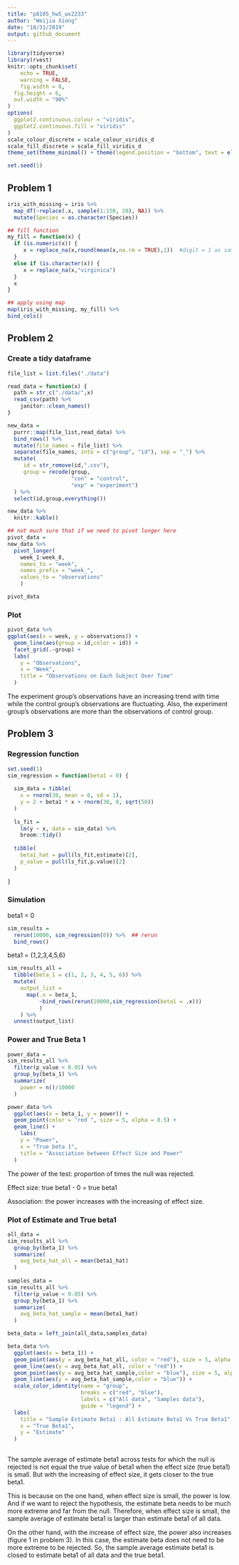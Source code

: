 ```yaml
---
title: "p8105_hw5_wx2233"
author: "Weijia Xiong"
date: "10/31/2019"
output: github_document
---
```


```r
library(tidyverse)
library(rvest)
knitr::opts_chunk$set(
	echo = TRUE,
	warning = FALSE,
	fig.width = 8, 
  fig.height = 6,
  out.width = "90%"
)
options(
  ggplot2.continuous.colour = "viridis",
  ggplot2.continuous.fill = "viridis"
)
scale_colour_discrete = scale_colour_viridis_d
scale_fill_discrete = scale_fill_viridis_d
theme_set(theme_minimal() + theme(legend.position = "bottom", text = element_text(size = 15), axis.title.x = element_text(size = 15)))

set.seed(1)
```


## Problem 1
```r
iris_with_missing = iris %>% 
  map_df(~replace(.x, sample(1:150, 20), NA)) %>%
  mutate(Species = as.character(Species))


```



```r
## fill function
my_fill = function(x) {
  if (is.numeric(x)) {
     x = replace_na(x,round(mean(x,na.rm = TRUE),1))  #digit = 1 as same as the data
  }
  else if (is.character(x)) {
     x = replace_na(x,"virginica")
  }
  x
}

## apply using map
map(iris_with_missing, my_fill) %>% 
bind_cols()
```


## Problem 2
### Create a tidy dataframe
```r
file_list = list.files("./data")

read_data = function(x) {
  path = str_c("./data/",x)
  read_csv(path) %>% 
    janitor::clean_names()
}

new_data = 
  purrr::map(file_list,read_data) %>% 
  bind_rows() %>% 
  mutate(file_names = file_list) %>% 
  separate(file_names, into = c("group", "id"), sep = "_") %>% 
  mutate(
     id = str_remove(id,".csv"),
     group = recode(group,
                    "con" = "control",
                    "exp" = "experiment")
  ) %>% 
  select(id,group,everything())

new_data %>% 
  knitr::kable()

## not much sure that if we need to pivot longer here
pivot_data = 
new_data %>% 
  pivot_longer(
    week_1:week_8,
    names_to = "week", 
    names_prefix = "week_",
    values_to = "observations"
    ) 

pivot_data
```



### Plot

```r
pivot_data %>% 
ggplot(aes(x = week, y = observations)) +
  geom_line(aes(group = id,color = id)) +
  facet_grid(.~group) +
  labs(
    y = "Observations",
    x = "Week",
    title = "Observations on Each Subject Over Time"
  )
```

The experiment group’s observations have an increasing trend with time while the control group’s observations are fluctuating. Also, the experiment group’s observations are more than the observations of control group.

## Problem 3

### Regression function
```r
set.seed(1)
sim_regression = function(beta1 = 0) {
  
  sim_data = tibble(
    x = rnorm(30, mean = 0, sd = 1),
    y = 2 + beta1 * x + rnorm(30, 0, sqrt(50))
  )
  
  ls_fit = 
    lm(y ~ x, data = sim_data) %>% 
    broom::tidy()
  
  tibble(
    beta1_hat = pull(ls_fit,estimate)[2],
    p_value = pull(ls_fit,p.value)[2]
  )
  
}

```


### Simulation

beta1 = 0

```r
sim_results = 
  rerun(10000, sim_regression(0)) %>%  ## rerun
  bind_rows()
```

beta1 = {1,2,3,4,5,6}

```r
sim_results_all = 
  tibble(beta_1 = c(1, 2, 3, 4, 5, 6)) %>% 
  mutate(
    output_list = 
      map(.x = beta_1, 
          ~bind_rows(rerun(10000,sim_regression(beta1 = .x)))
          )
    ) %>% 
  unnest(output_list)
```


### Power and True Beta 1

```r
power_data = 
sim_results_all %>% 
  filter(p_value < 0.05) %>% 
  group_by(beta_1) %>% 
  summarize(
    power = n()/10000
  )

power_data %>% 
  ggplot(aes(x = beta_1, y = power)) +
  geom_point(color = "red ", size = 5, alpha = 0.5) +
  geom_line() +
    labs(
    y = "Power",
    x = "True beta 1",
    title = "Association between Effect Size and Power"
  )

```

The power of the test: proportion of times the null was rejected. 

Effect size: true beta1 - 0 = true beta1 

Association: the power increases with the increasing of effect size.

### Plot of Estimate and True beta1

```r
all_data = 
sim_results_all %>% 
  group_by(beta_1) %>% 
  summarize(
    avg_beta_hat_all = mean(beta1_hat)
  ) 
 
samples_data = 
sim_results_all %>% 
  filter(p_value < 0.05) %>% 
  group_by(beta_1) %>% 
  summarize(
    avg_beta_hat_sample = mean(beta1_hat)
  ) 

beta_data = left_join(all_data,samples_data)
```

```r
beta_data %>% 
  ggplot(aes(x = beta_1)) +
  geom_point(aes(y = avg_beta_hat_all, color = "red"), size = 5, alpha = 0.5) +
  geom_line(aes(y = avg_beta_hat_all, color = "red")) +
  geom_point(aes(y = avg_beta_hat_sample,color = "blue"), size = 5, alpha = 0.5) +
  geom_line(aes(y = avg_beta_hat_sample,color = "blue")) +
  scale_color_identity(name = "group",
                       breaks = c("red", "blue"),
                       labels = c("All data", "Samples data"),
                       guide = "legend") +
  labs(
    title = "Sample Estimate Beta1 : All Estimate Beta1 Vs True Beta1",
    x = "True Beta1",
    y = "Estimate"
  ) 
  

```


The sample average of estimate beta1 across tests for which the null is rejected is not equal the true value of beta1 when the effect size (true beta1) is small. But with the increasing of effect size, it gets closer to the true beta1.

This is because on the one hand, when effect size is small, the power is low. And if we want to reject the hypothesis, the estimate beta needs to be much more extreme and far from the null. Therefore, when effect size is small, the sample average of estimate beta1 is larger than estimate beta1 of all data.

On the other hand, with the increase of effect size, the power also increases (figure 1 in problem 3). In this case, the estimate beta does not need to be more extreme to be rejected. So, the sample average estimate beta1 is closed to estimate beta1 of all data and the true beta1.






